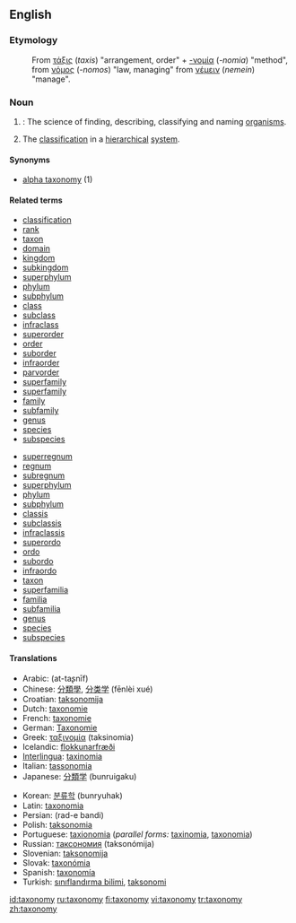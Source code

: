 {{wikipedia}}
==English==

===Etymology===
:From {{Gr.}} [[τάξις]] (''taxis'') "arrangement, order" + [[-νομία]] (''-nomia'') "method", from [[νόμος]] (''-nomos'') "law, managing" from [[νέμειν]] (''nemein'') "manage".

===Noun===
{{en-noun-reg-y|taxonom|y}}

# {{context|systematics|uncountable}}: The science of finding, describing, classifying and naming [[organism]]s.
# The [[classification]] in a [[hierarchical]] [[system]].

====Synonyms====
* [[alpha taxonomy]] (1)

====Related terms====
{{top}}
*[[classification]]
*[[rank]]
*[[taxon]]
*[[domain]]
*[[kingdom]]
*[[subkingdom]]
*[[superphylum]]
*[[phylum]]
*[[subphylum]]
*[[class]]
*[[subclass]]
*[[infraclass]]
*[[superorder]]
*[[order]]
*[[suborder]]
*[[infraorder]]
*[[parvorder]]
*[[superfamily]]
*[[superfamily]]
*[[family]]
*[[subfamily]]
*[[genus]]
*[[species]]
*[[subspecies]]
{{mid}}
*[[superregnum]]
*[[regnum]]
*[[subregnum]]
*[[superphylum]]
*[[phylum]]
*[[subphylum]]
*[[classis]]
*[[subclassis]]
*[[infraclassis]]
*[[superordo]]
*[[ordo]]
*[[subordo]]
*[[infraordo]]
*[[taxon]]
*[[superfamilia]]
*[[familia]]
*[[subfamilia]]
*[[genus]]
*[[species]]
*[[subspecies]]
{{bottom}}

====Translations====
{{top}}
*Arabic: {{ARchar|[[التصنيف]]}} (at-taʂnīf) {{m}}
*Chinese: [[分類學]], [[分类学]] (fēnlèi xué)
*Croatian: [[taksonomija]] {{f}}
*Dutch: [[taxonomie]] {{f}}
*French: [[taxonomie]] {{f}}
*German: [[Taxonomie]] {{f}}
*Greek: [[ταξινομία]] (taksinomia) {{f}}
*Icelandic: [[flokkunarfræði]]
*[[Interlingua]]: [[taxinomia]]
*Italian: [[tassonomia]] {{f}}
*Japanese: [[分類学]] (bunruigaku)
{{mid}}
*Korean: [[분류학]] (bunryuhak)
*Latin: [[taxonomia]] {{f}}
*Persian: {{FAchar|[[رده بندی]]}} (rad-e bandi)
*Polish: [[taksonomia]] {{f}}
*Portuguese: [[taxionomia]] {{f}} (''parallel forms:'' [[taxinomia]], [[taxonomia]])
*Russian: [[таксономия]] (taksonómija) {{f}}
*Slovenian: [[taksonomija]] {{f}}
*Slovak: [[taxonómia]] {{f}}
*Spanish: [[taxonomía]] {{f}}
*Turkish: [[sınıflandırma bilimi]], [[taksonomi]]
{{bottom}}

[[id:taxonomy]]
[[ru:taxonomy]]
[[fi:taxonomy]]
[[vi:taxonomy]]
[[tr:taxonomy]]
[[zh:taxonomy]]